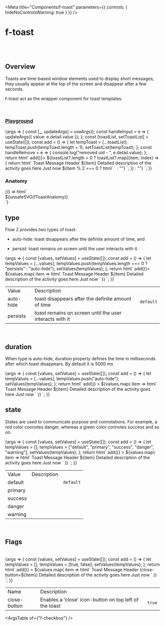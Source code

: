 
<Meta
	title="Components/f-toast"
	parameters={{
		controls: { hideNoControlsWarning: true }
	}}
/>

# f-toast

<br />
<br />

## Overview

<f-divider></f-divider>

Toasts are time-based window elements used to display short messages; they usually appear at the top of the screen and disappear after a few seconds.

f-toast act as the wrapper component for toast templates.

<br />

### [Playground](/story/components-f-toast--playground)

<Canvas>
	<Story
		name="Playground"
		parameters={{
			docs: {
				inlineStories: false,
				iframeHeight: 300
			}
		}}
		argTypes={{
			type: { control: "radio", options: ["auto-hide", "persists"] },
			duration: { control: "number" },
			state: {
				control: "select",
				options: ["default", "success", "primary", "warning", "danger"]
			},
			["close-button"]: {
				control: "boolean"
			}
		}}
		args={{
			type: "auto-hide",
			duration: 5000,
			state: "default",
			["close-button"]: true
		}}
	>
		{args => {
			const [_, updateArgs] = useArgs();
			const handleInput = e => {
				updateArgs({ value: e.detail.value });
			};
			const [toastList, setToastList] = useState([]);
			const add = () => {
				let tempToast = [...toastList];
				tempToast.push(tempToast.length + 1);
				setToastList(tempToast);
			};
			const handleRemove = e => {
				console.log("removed uid - ", e.detail.value);
			};
			return html`
				<f-div width="100%" padding="large">
					<f-div>
						<f-button label="add toast" icon-right="i-plus" @click=${() => add()}></f-button>
					</f-div>
					${toastList?.length > 0
						? toastList?.map((item, index) => {
								return html`<f-toast
									.state=${args.state}
									.duration=${args.duration}
									.type=${args.type}
									?close-button=${args["close-button"]}
									@remove=${handleRemove}
								>
									<f-div direction="column" gap="medium">
										<f-div direction="column" gap="medium">
											<f-div direction="column" gap="x-small">
												<f-text variant="heading" size="small" weight="bold"
													>Toast Message Header ${item}</f-text
												>
												<f-text variant="para" size="small" weight="regular"
													>Detailed description of the activity goes here</f-text
												>
											</f-div>
											<f-text variant="para" size="small" weight="regular" state="secondary"
												>Just now</f-text
											>
										</f-div>
										${item % 2 === 0
											? html` <f-div direction="row" gap="medium">
													<f-button
														label="button 1"
														state="neutral"
														category="outline"
														variant="round"
													></f-button>
													<f-button
														label="button 2"
														state="neutral"
														category="outline"
														variant="round"
													></f-button>
											  </f-div>`
											: ""}
									</f-div>
								</f-toast>`;
						  })
						: ""}
				</f-div>
			`;
		}}
	</Story>
</Canvas>

<br />

### Anatomy

<f-divider></f-divider>

<Story name="Anatomy">
	{() => html`<div class="align-center">${unsafeSVG(fToastAnatomy)}</div>`}
</Story>

<br />

## type

Flow 2 provides two types of toast:

- auto-hide: toast disappears after the definite amount of time, and

- persist: toast remains on screen until the user interacts with it.

<Canvas>
	<Story
		name="type"
		parameters={{
			docs: {
				inlineStories: false,
				iframeHeight: 300
			}
		}}
	>
		{args => {
			const [values, setValues] = useState([]);
			const add = () => {
				let tempValues = [...values];
				tempValues.push(tempValues.length === 0 ? "persists" : "auto-hide");
				setValues(tempValues);
			};
			return html`
				<f-div width="100%" align="middle-center" padding="large" gap="medium">
					<f-div>
						<f-button label="add toast" icon-right="i-plus" @click=${() => add()}></f-button>
					</f-div>
					${values.map(
						item => html`<f-div>
							<f-toast .type=${item} .close-button=${true}
								><f-div direction="column" gap="medium">
									<f-div direction="column" gap="x-small">
										<f-text variant="heading" size="small" weight="bold"
											>Toast Message Header ${item}</f-text
										>
										<f-text variant="para" size="small" weight="regular"
											>Detailed description of the activity goes here</f-text
										>
									</f-div>
									<f-text variant="para" size="small" weight="regular" state="secondary"
										>Just now</f-text
									>
								</f-div></f-toast
							>
						</f-div>`
					)}
				</f-div>
			`;
		}}
	</Story>
</Canvas>

<table class="custom-table">
	<tbody>
		<tr>
			<td>Value</td>
			<td>Description</td>
			<td></td>
		</tr>
		<tr>
			<td>auto-hide</td>
			<td>toast disappears after the definite amount of time</td>
			<td>
				<code>default</code>
			</td>
		</tr>
		<tr>
			<td>persists</td>
			<td>toast remains on screen until the user interacts with it</td>
			<td> </td>
		</tr>
	</tbody>
</table>

<br />

## duration

<f-divider></f-divider>

When type is auto-hide, duration property defines the time in milliseconds after which toast disappears. By default it is 5000 ms

<Canvas>
	<Story
		name="duration"
		parameters={{
			docs: {
				inlineStories: false,
				iframeHeight: 300
			}
		}}
	>
		{args => {
			const [values, setValues] = useState([]);
			const add = () => {
				let tempValues = [...values];
				tempValues.push("auto-hide");
				setValues(tempValues);
			};
			return html`
				<f-div width="100%" align="middle-center" padding="large" gap="medium">
					<f-div>
						<f-button
							label="add toast (auto hide 2000ms)"
							icon-right="i-plus"
							@click=${() => add()}
						></f-button>
					</f-div>
					${values.map(
						item => html`<f-div>
							<f-toast .type=${item} .close-button=${true} .duration=${2000}
								><f-div direction="column" gap="medium">
									<f-div direction="column" gap="x-small">
										<f-text variant="heading" size="small" weight="bold"
											>Toast Message Header ${item}</f-text
										>
										<f-text variant="para" size="small" weight="regular"
											>Detailed description of the activity goes here</f-text
										>
									</f-div>
									<f-text variant="para" size="small" weight="regular" state="secondary"
										>Just now</f-text
									>
								</f-div></f-toast
							>
						</f-div>`
					)}
				</f-div>
			`;
		}}
	</Story>
</Canvas>

<br />

## state

<f-divider></f-divider>

States are used to communicate purpose and connotations. For example, a red color connotes danger, whereas a green color connotes success and so on.

<Canvas>
	<Story
		name="state"
		parameters={{
			docs: {
				inlineStories: false,
				iframeHeight: 300
			}
		}}
	>
		{args => {
			const [values, setValues] = useState([]);
			const add = () => {
				let tempValues = [];
				tempValues = ["default", "primary", "success", "danger", "warning"];
				setValues(tempValues);
			};
			return html`
				<f-div width="100%" align="middle-center" padding="large" gap="medium">
					<f-div>
						<f-button
							label="add toast (auto hide 2000ms)"
							icon-right="i-plus"
							@click=${() => add()}
						></f-button>
					</f-div>
					${values.map(
						item => html`<f-div>
							<f-toast .type=${item} .close-button=${true} .duration=${5000} .state=${item}
								><f-div direction="column" gap="medium">
									<f-div direction="column" gap="x-small">
										<f-text variant="heading" size="small" weight="bold"
											>Toast Message Header ${item}</f-text
										>
										<f-text variant="para" size="small" weight="regular"
											>Detailed description of the activity goes here</f-text
										>
									</f-div>
									<f-text variant="para" size="small" weight="regular" state="secondary"
										>Just now</f-text
									>
								</f-div></f-toast
							>
						</f-div>`
					)}
				</f-div>
			`;
		}}
	</Story>
</Canvas>

<table class="custom-table">
	<tbody>
		<tr>
			<td>Value</td>
			<td>Description</td>
			<td></td>
		</tr>
		<tr>
			<td>default</td>
			<td></td>
			<td>
				<code>default</code>
			</td>
		</tr>
		<tr>
			<td>primary</td>
			<td></td>
			<td> </td>
		</tr>
		<tr>
			<td>success</td>
			<td></td>
			<td></td>
		</tr>
		<tr>
			<td>danger</td>
			<td></td>
			<td></td>
		</tr>
		<tr>
			<td>warning</td>
			<td></td>
			<td></td>
		</tr>
	</tbody>
</table>

<br />

## Flags

<f-divider></f-divider>

<br />

<Canvas>
	<Story
		name="Flags"
		parameters={{
			docs: {
				inlineStories: false,
				iframeHeight: 300
			}
		}}
	>
		{args => {
			const [values, setValues] = useState([]);
			const add = () => {
				let tempValues = [];
				tempValues = [true, false];
				setValues(tempValues);
			};
			return html`
				<f-div width="100%" align="middle-center" padding="large" gap="medium">
					<f-div>
						<f-button
							label="add toast (auto hide 2000ms)"
							icon-right="i-plus"
							@click=${() => add()}
						></f-button>
					</f-div>
					${values.map(
						item => html`<f-div>
							<f-toast .close-button=${item} .duration=${5000} state="primary" type="persists"
								><f-div direction="column" gap="medium">
									<f-div direction="column" gap="x-small">
										<f-text variant="heading" size="small" weight="bold"
											>Toast Message Header (close-button=${item})</f-text
										>
										<f-text variant="para" size="small" weight="regular"
											>Detailed description of the activity goes here</f-text
										>
									</f-div>
									<f-text variant="para" size="small" weight="regular" state="secondary"
										>Just now</f-text
									>
								</f-div></f-toast
							>
						</f-div>`
					)}
				</f-div>
			`;
		}}
	</Story>
</Canvas>

<table class="custom-table">
	<tbody>
		<tr>
			<td>Name</td>
			<td>Description</td>
			<td></td>
		</tr>
		<tr>
			<td>close-button</td>
			<td>Enables a ‘close’ icon-button on top left of the toast </td>
			<td>
				<code>true</code>
			</td>
		</tr>
	</tbody>
</table>

<ArgsTable of={"f-checkbox"} />
